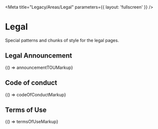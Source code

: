 
<Meta title="Legacy/Areas/Legal" parameters={{ layout: 'fullscreen' }} />

# Legal

Special patterns and chunks of style for the legal pages.

## Legal Announcement

<Canvas>
  <Story name="Legal Announcement">{() => announcementTOUMarkup}</Story>
</Canvas>

## Code of conduct

<Canvas>
  <Story name="Code of Conduct">{() => codeOfConductMarkup}</Story>
</Canvas>

## Terms of Use

<Canvas>
  <Story name="Terms of Use">{() => termsOfUseMarkup}</Story>
</Canvas>
